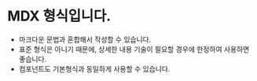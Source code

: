 
<Meta title="Welcome/to Storybook (MDX)" />

# MDX 형식입니다.

* 마크다운 문법과 혼합해서 작성할 수 있습니다.
* 표준 형식은 아니기 때문에, 상세한 내용 기술이 필요할 경우에 한정하여 사용하면 좋습니다.
* 컴포넌트도 기본형식과 동일하게 사용할 수 있습니다.
